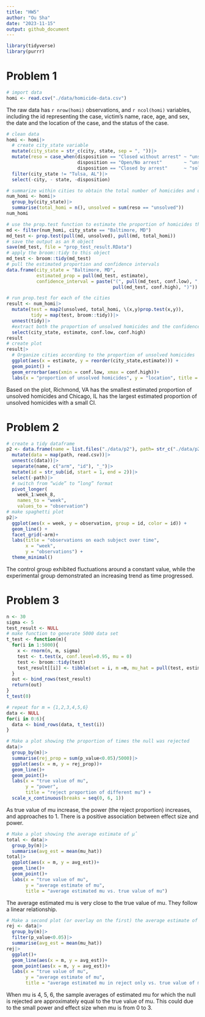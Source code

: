 ```yaml
---
title: "HW5"
author: "Ou Sha"
date: "2023-11-15"
output: github_document
---
```


```r
library(tidyverse)
library(purrr)
```

# Problem 1
```r
# import data
homi <- read.csv("./data/homicide-data.csv")
```
The raw data has `r nrow(homi)` observations, and `r ncol(homi)` variables, including the id representing the case, victim's name, race, age, and sex, the date and the location of the case, and the status of the case.

```r
# clean data 
homi <- homi|>
  # create city_state variable
  mutate(city_state = str_c(city, state, sep = ", "))|>
  mutate(reso = case_when(disposition == "Closed without arrest" ~ "unsolved",
                          disposition == "Open/No arrest"        ~ "unsolved",
                          disposition == "Closed by arrest"      ~ "solved"))|>
  filter(city_state != "Tulsa, AL")|>
  select(-city, - state, -disposition)
```

```r
# summarize within cities to obtain the total number of homicides and umber of unsolved homicides
num_homi <- homi|>
  group_by(city_state)|>
  summarise(total_homi = n(), unsolved = sum(reso == "unsolved"))
num_homi
```
```r
# use the prop.test function to estimate the proportion of homicides that are unsolved in Baltimore, md
md <- filter(num_homi, city_state == "Baltimore, MD")
md_test <- prop.test(pull(md, unsolved), pull(md, total_homi))
# save the output as an R object
save(md_test, file = "prop_test_result.RData")
# apply the broom::tidy to this object
md_test <- broom::tidy(md_test)
# pull the estimated proportion and confidence intervals
data.frame(city_state = "Baltimore, MD",
           estimated_prop = pull(md_test, estimate),
           confidence_interval = paste("(", pull(md_test, conf.low), ",",
                                       pull(md_test, conf.high), ")"))
```
```r
# run prop.test for each of the cities
result <- num_homi|>
  mutate(test = map2(unsolved, total_homi, \(x,y)prop.test(x,y)),
         tidy = map(test, broom::tidy))|>
  unnest(tidy)|>
  #extract both the proportion of unsolved homicides and the confidence interval for each
  select(city_state, estimate, conf.low, conf.high)
result
# create plot 
result|>
  # Organize cities according to the proportion of unsolved homicides
  ggplot(aes(x = estimate, y = reorder(city_state,estimate))) + 
  geom_point() + 
  geom_errorbar(aes(xmin = conf.low, xmax = conf.high))+
  labs(x = "proportion of unsolved homicides", y = "location", title = "Estimates and CIs for each city")
```

Based on the plot, Richmond, VA has the smallest estimated proportion of unsolved homicides and Chicago, IL has the largest estimated proportion of unsolved homicides with a small CI. 

# Problem 2
```r
# create a tidy dataframe
p2 <- data.frame(name = list.files("./data/p2"), path= str_c("./data/p2/", list.files("./data/p2")))|>
  mutate(data = map(path, read.csv))|>
  unnest(c(data))|>
  separate(name, c("arm", "id"), "_")|>
  mutate(id = str_sub(id, start = 1, end = 2))|>
  select(-path)|>
  # switch from “wide” to “long” format
  pivot_longer(
    week_1:week_8,
    names_to = "week", 
    values_to = "observation")
# make spaghetti plot
p2|>
  ggplot(aes(x = week, y = observation, group = id, color = id)) +
  geom_line() +
  facet_grid(~arm)+
  labs(title = "observations on each subject over time",
       x = "week",
       y = "observations") +
  theme_minimal()
```

The control group exhibited fluctuations around a constant value, while the experimental group demonstrated an increasing trend as time progressed. 

# Problem 3
```r
n <- 30
sigma <- 5
test_result <- NULL
# make function to generate 5000 data set
t_test <- function(m){
  for(i in 1:5000){
    x <- rnorm(n, m, sigma)
    test <- t.test(x, conf.level=0.95, mu = 0)
    test <- broom::tidy(test)
    test_result[[i]] <- tibble(set = i, m =m, mu_hat = pull(test, estimate), p_value = pull(test, p.value))
  }
  out <- bind_rows(test_result)
  return(out)
}
t_test(0)
```
```r
# repeat for m = {1,2,3,4,5,6}
data <- NULL
for(i in 0:6){
  data <- bind_rows(data, t_test(i))
}
```
```r
# Make a plot showing the proportion of times the null was rejected 
data|>
  group_by(m)|>
  summarise(rej_prop = sum(p_value<0.05)/5000)|>
  ggplot(aes(x = m, y = rej_prop))+
  geom_line()+
  geom_point()+
  labs(x = "true value of mu", 
       y = "power", 
       title = "reject proportion of different mu") +
  scale_x_continuous(breaks = seq(0, 6, 1))
```

As true value of mu increase, the power (the reject proportion) increases, and approaches to 1. There is a positive association between effect size and power. 

```r
# Make a plot showing the average estimate of μ̂ 
total <- data|>
  group_by(m)|>
  summarise(avg_est = mean(mu_hat))
total|>
  ggplot(aes(x = m, y = avg_est))+
  geom_line()+
  geom_point()+
  labs(x = "true value of mu", 
       y = "average estimate of mu", 
       title = "average estimated mu vs. true value of mu")
```

The average estimated mu is very close to the true value of mu. They follow a linear relationship.

```r
# Make a second plot (or overlay on the first) the average estimate of μ̂ only in samples for which the null was rejected
rej <- data|>
  group_by(m)|>
  filter(p_value<0.05)|>
  summarise(avg_est = mean(mu_hat))
rej|>
  ggplot()+
  geom_line(aes(x = m, y = avg_est))+
  geom_point(aes(x = m, y = avg_est))+
  labs(x = "true value of mu", 
       y = "average estimate of mu", 
       title = "average estimated mu in reject only vs. true value of mu")
```

When mu is 4, 5, 6, the sample averages of estimated mu for which the null is rejected are approximately equal to the true value of mu. This could due to the small power and effect size when mu is from 0 to 3. 